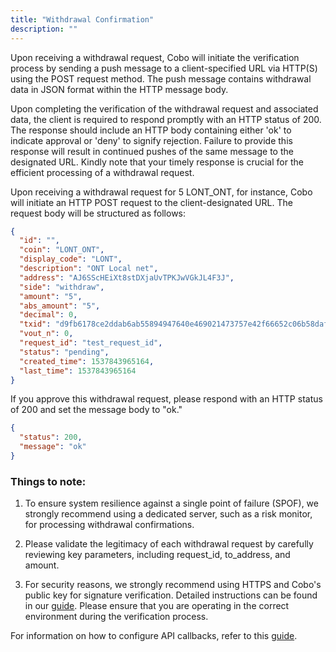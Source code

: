 ```yaml
---
title: "Withdrawal Confirmation"
description: ""
---
```

Upon receiving a withdrawal request, Cobo will initiate the verification process by sending a push message to a client-specified URL via HTTP(S) using the POST request method. The push message contains withdrawal data in JSON format within the HTTP message body.

Upon completing the verification of the withdrawal request and associated data, the client is required to respond promptly with an HTTP status of 200. The response should include an HTTP body containing either 'ok' to indicate approval or 'deny' to signify rejection. Failure to provide this response will result in continued pushes of the same message to the designated URL. Kindly note that your timely response is crucial for the efficient processing of a withdrawal request.

Upon receiving a withdrawal request for 5 LONT_ONT, for instance, Cobo will initiate an HTTP POST request to the client-designated URL. The request body will be structured as follows:

```json
{
  "id": "",
  "coin": "LONT_ONT",
  "display_code": "LONT",
  "description": "ONT Local net",
  "address": "AJ6SScHEiXt8stDXjaUvTPKJwVGkJL4F3J",
  "side": "withdraw",
  "amount": "5",
  "abs_amount": "5",
  "decimal": 0,
  "txid": "d9fb6178ce2ddab6ab55894947640e469021473757e42f66652c06b58daf1419",
  "vout_n": 0,
  "request_id": "test_request_id",
  "status": "pending",
  "created_time": 1537843965164,
  "last_time": 1537843965164
}
```
If you approve this withdrawal request, please respond with an HTTP status of 200 and set the message body to "ok."

```json
{
  "status": 200,
  "message": "ok"
}
```

### Things to note:

1. To ensure system resilience against a single point of failure (SPOF), we strongly recommend using a dedicated server, such as a risk monitor, for processing withdrawal confirmations.

2. Please validate the legitimacy of each withdrawal request by carefully reviewing key parameters, including request_id, to_address, and amount.

3. For security reasons, we strongly recommend using HTTPS and Cobo's public key for signature verification. Detailed instructions can be found in our [guide](/api-references/development/callback-signature). Please ensure that you are operating in the correct environment during the verification process.

For information on how to configure API callbacks, refer to this [guide](/guides/howtos/configure-api-callback).
